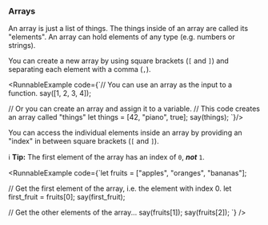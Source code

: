 
### Arrays

An array is just a list of things. The things inside of an array are called
its "elements". An array can hold elements of any type (e.g. numbers or strings).

You can create a new array by using square brackets (`[` and `]`) and separating
each element with a comma (`,`).

<RunnableExample code={`// You can use an array as the input to a function.
say([1, 2, 3, 4]);

// Or you can create an array and assign it to a variable.
// This code creates an array called "things"
let things = [42, "piano", true];
say(things);
`}/>

You can access the individual elements inside an array by providing an "index" in
between square brackets (`[` and `]`).

ℹ️ **Tip:** The first element of the array has an index of `0`, **_not_** `1`.

<RunnableExample
  code={`let fruits = ["apples", "oranges", "bananas"];

// Get the first element of the array, i.e. the element with index 0.
let first_fruit = fruits[0];
say(first_fruit);

// Get the other elements of the array...
say(fruits[1]);
say(fruits[2]);
`}
/>
